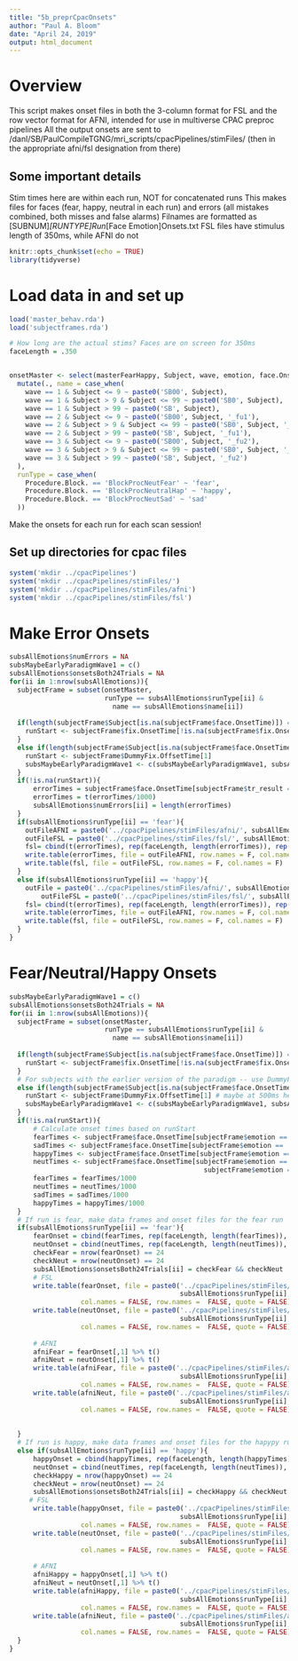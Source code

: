 ```yaml
---
title: "5b_preprCpacOnsets"
author: "Paul A. Bloom"
date: "April 24, 2019"
output: html_document
---
```


# Overview
This script makes onset files in both the 3-column format for FSL and the row vector format for AFNI, intended for use in multiverse CPAC preproc pipelines
All the output onsets are sent to /danl/SB/PaulCompileTGNG/mri_scripts/cpacPipelines/stimFiles/ (then in the appropriate afni/fsl designation from there)

## Some important details
Stim times here are within each run, NOT for concatenated runs
This makes files for faces (fear, happy, neutral in each run) and errors (all mistakes combined, both misses and false alarms)
Filnames are formatted as [SUBNUM]_[RUNTYPE]Run_[Face Emotion]Onsets.txt
FSL files have stimulus length of 350ms, while AFNI do not


```r
knitr::opts_chunk$set(echo = TRUE)
library(tidyverse)
```

# Load data in and set up

```r
load('master_behav.rda')
load('subjectframes.rda')

# How long are the actual stims? Faces are on screen for 350ms
faceLength = .350


onsetMaster <- select(masterFearHappy, Subject, wave, emotion, face.OnsetTime, fix.OnsetTime, DummyFix.OffsetTime, tr_result, Block, Procedure.Block.) %>%
  mutate(., name = case_when(
    wave == 1 & Subject <= 9 ~ paste0('SB00', Subject),
    wave == 1 & Subject > 9 & Subject <= 99 ~ paste0('SB0', Subject),
    wave == 1 & Subject > 99 ~ paste0('SB', Subject),
    wave == 2 & Subject <= 9 ~ paste0('SB00', Subject, '_fu1'),
    wave == 2 & Subject > 9 & Subject <= 99 ~ paste0('SB0', Subject, '_fu1'),
    wave == 2 & Subject > 99 ~ paste0('SB', Subject, '_fu1'),
    wave == 3 & Subject <= 9 ~ paste0('SB00', Subject, '_fu2'),
    wave == 3 & Subject > 9 & Subject <= 99 ~ paste0('SB0', Subject, '_fu2'),
    wave == 3 & Subject > 99 ~ paste0('SB', Subject, '_fu2')
  ),
  runType = case_when(
    Procedure.Block. == 'BlockProcNeutFear' ~ 'fear',
    Procedure.Block. == 'BlockProcNeutralHap' ~ 'happy',
    Procedure.Block. == 'BlockProcNeutSad' ~ 'sad'
  ))

```

Make the onsets for each run for each scan session!


## Set up directories for cpac files
```r
system('mkdir ../cpacPipelines')
system('mkdir ../cpacPipelines/stimFiles/')
system('mkdir ../cpacPipelines/stimFiles/afni')
system('mkdir ../cpacPipelines/stimFiles/fsl')
```


# Make Error Onsets

```r
subsAllEmotions$numErrors = NA
subsMaybeEarlyParadigmWave1 = c()
subsAllEmotions$onsetsBoth24Trials = NA
for(ii in 1:nrow(subsAllEmotions)){
  subjectFrame = subset(onsetMaster, 
                        runType == subsAllEmotions$runType[ii] & 
                          name == subsAllEmotions$name[ii])
  
  if(length(subjectFrame$Subject[is.na(subjectFrame$face.OnsetTime)]) == 2){
    runStart <- subjectFrame$fix.OnsetTime[!is.na(subjectFrame$fix.OnsetTime)] 
  }
  else if(length(subjectFrame$Subject[is.na(subjectFrame$face.OnsetTime)]) == 1){
    runStart <- subjectFrame$DummyFix.OffsetTime[1] 
    subsMaybeEarlyParadigmWave1 <- c(subsMaybeEarlyParadigmWave1, subsAllEmotions$name[ii])
  }
  if(!is.na(runStart)){
      errorTimes = subjectFrame$face.OnsetTime[subjectFrame$tr_result == 'false_alarm' | subjectFrame$tr_result == 'miss']  - runStart
      errorTimes = t(errorTimes/1000)
      subsAllEmotions$numErrors[ii] = length(errorTimes)
  }
  if(subsAllEmotions$runType[ii] == 'fear'){
    outFileAFNI = paste0('../cpacPipelines/stimFiles/afni/', subsAllEmotions$name[ii], '_', subsAllEmotions$runType[ii], 'Run_errorOnsets.txt')
    outFileFSL = paste0('../cpacPipelines/stimFiles/fsl/', subsAllEmotions$name[ii], '_', subsAllEmotions$runType[ii], 'Run_errorOnsets.txt')
    fsl= cbind(t(errorTimes), rep(faceLength, length(errorTimes)), rep(1, length(errorTimes)))
    write.table(errorTimes, file = outFileAFNI, row.names = F, col.names = F)
    write.table(fsl, file = outFileFSL, row.names = F, col.names = F)
  }
  else if(subsAllEmotions$runType[ii] == 'happy'){
    outFile = paste0('../cpacPipelines/stimFiles/afni/', subsAllEmotions$name[ii], '_', subsAllEmotions$runType[ii], 'Run_errorOnsets.txt')
        outFileFSL = paste0('../cpacPipelines/stimFiles/fsl/', subsAllEmotions$name[ii], '_', subsAllEmotions$runType[ii], 'Run_errorOnsets.txt')
    fsl= cbind(t(errorTimes), rep(faceLength, length(errorTimes)), rep(1, length(errorTimes)))
    write.table(errorTimes, file = outFileAFNI, row.names = F, col.names = F)
    write.table(fsl, file = outFileFSL, row.names = F, col.names = F)
  }
}
```

# Fear/Neutral/Happy Onsets


```r
subsMaybeEarlyParadigmWave1 = c()
subsAllEmotions$onsetsBoth24Trials = NA
for(ii in 1:nrow(subsAllEmotions)){
  subjectFrame = subset(onsetMaster, 
                        runType == subsAllEmotions$runType[ii] & 
                          name == subsAllEmotions$name[ii])
  
  if(length(subjectFrame$Subject[is.na(subjectFrame$face.OnsetTime)]) == 2){
    runStart <- subjectFrame$fix.OnsetTime[!is.na(subjectFrame$fix.OnsetTime)] 
  }
  # For subjects with the earlier version of the paradigm -- use DummyFix.Offset Time -- it SEEMS to be working although maybe 500ms off, hard to know for these subjects
  else if(length(subjectFrame$Subject[is.na(subjectFrame$face.OnsetTime)]) == 1){
    runStart <- subjectFrame$DummyFix.OffsetTime[1] # maybe at 500ms here to account for 'missing' eprime time
    subsMaybeEarlyParadigmWave1 <- c(subsMaybeEarlyParadigmWave1, subsAllEmotions$name[ii])
  }
  if(!is.na(runStart)){
      # Calculate onset times based on runStart
      fearTimes <- subjectFrame$face.OnsetTime[subjectFrame$emotion == 'FearT_nogo' | subjectFrame$emotion == 'FearNT_nogo' ] - runStart
      sadTimes <- subjectFrame$face.OnsetTime[subjectFrame$emotion == 'SadNT_nogo' | subjectFrame$emotion == 'SadT_nogo' ] - runStart
      happyTimes <- subjectFrame$face.OnsetTime[subjectFrame$emotion == 'HapNT_nogo' | subjectFrame$emotion == 'HapT_nogo' ] - runStart
      neutTimes <- subjectFrame$face.OnsetTime[subjectFrame$emotion == 'NeutNT_go' | 
                                                 subjectFrame$emotion == 'NeutralT_go' | subjectFrame$emotion == 'NeutT_go'] - runStart
      fearTimes = fearTimes/1000
      neutTimes = neutTimes/1000
      sadTimes = sadTimes/1000
      happyTimes = happyTimes/1000
  }
  # If run is fear, make data frames and onset files for the fear run
  if(subsAllEmotions$runType[ii] == 'fear'){
      fearOnset = cbind(fearTimes, rep(faceLength, length(fearTimes)), rep(1, length(fearTimes)))
      neutOnset = cbind(neutTimes, rep(faceLength, length(neutTimes)), rep(1, length(neutTimes)))
      checkFear = nrow(fearOnset) == 24
      checkNeut = nrow(neutOnset) == 24
      subsAllEmotions$onsetsBoth24Trials[ii] = checkFear && checkNeut
      # FSL
      write.table(fearOnset, file = paste0('../cpacPipelines/stimFiles/fsl/', subsAllEmotions$name[ii], '_', 
                                           subsAllEmotions$runType[ii], 'Run_fearOnsets.txt'), 
                  col.names = FALSE, row.names =  FALSE, quote = FALSE)
      write.table(neutOnset, file = paste0('../cpacPipelines/stimFiles/fsl/', subsAllEmotions$name[ii], '_', 
                                           subsAllEmotions$runType[ii], 'Run_neutOnsets.txt'), 
                  col.names = FALSE, row.names =  FALSE, quote = FALSE)
      
      # AFNI
      afniFear = fearOnset[,1] %>% t()
      afniNeut = neutOnset[,1] %>% t()
      write.table(afniFear, file = paste0('../cpacPipelines/stimFiles/afni/', subsAllEmotions$name[ii], '_', 
                                           subsAllEmotions$runType[ii], 'Run_fearOnsets.txt'), 
                  col.names = FALSE, row.names =  FALSE, quote = FALSE)
      write.table(afniNeut, file = paste0('../cpacPipelines/stimFiles/afni/', subsAllEmotions$name[ii], '_', 
                                           subsAllEmotions$runType[ii], 'Run_neutOnsets.txt'), 
                  col.names = FALSE, row.names =  FALSE, quote = FALSE)
            
      
  }
  # If run is happy, make data frames and onset files for the hapypy run
  else if(subsAllEmotions$runType[ii] == 'happy'){
      happyOnset = cbind(happyTimes, rep(faceLength, length(happyTimes)), rep(1, length(happyTimes)))
      neutOnset = cbind(neutTimes, rep(faceLength, length(neutTimes)), rep(1, length(neutTimes)))
      checkHappy = nrow(happyOnset) == 24
      checkNeut = nrow(neutOnset) == 24
      subsAllEmotions$onsetsBoth24Trials[ii] = checkHappy && checkNeut
     # FSL
      write.table(happyOnset, file = paste0('../cpacPipelines/stimFiles/fsl/', subsAllEmotions$name[ii], '_', 
                                           subsAllEmotions$runType[ii], 'Run_happyOnsets.txt'), 
                  col.names = FALSE, row.names =  FALSE, quote = FALSE)
      write.table(neutOnset, file = paste0('../cpacPipelines/stimFiles/fsl/', subsAllEmotions$name[ii], '_', 
                                           subsAllEmotions$runType[ii], 'Run_neutOnsets.txt'), 
                  col.names = FALSE, row.names =  FALSE, quote = FALSE)
      
      # AFNI
      afniHappy = happyOnset[,1] %>% t()
      afniNeut = neutOnset[,1] %>% t()
      write.table(afniHappy, file = paste0('../cpacPipelines/stimFiles/afni/', subsAllEmotions$name[ii], '_', 
                                           subsAllEmotions$runType[ii], 'Run_happyOnsets.txt'), 
                  col.names = FALSE, row.names =  FALSE, quote = FALSE)
      write.table(afniNeut, file = paste0('../cpacPipelines/stimFiles/afni/', subsAllEmotions$name[ii], '_', 
                                           subsAllEmotions$runType[ii], 'Run_neutOnsets.txt'), 
                  col.names = FALSE, row.names =  FALSE, quote = FALSE)
  }
}
```

